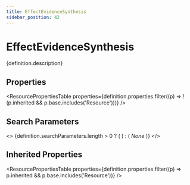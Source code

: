 ```yaml
---
title: EffectEvidenceSynthesis
sidebar_position: 42
---
```



# EffectEvidenceSynthesis

<p>{definition.description}</p>

## Properties

<ResourcePropertiesTable properties={definition.properties.filter((p) => !(p.inherited && p.base.includes('Resource')))} />

## Search Parameters

<>
  {definition.searchParameters.length > 0 ? (
    <SearchParamsTable searchParams={definition.searchParameters} />
  ) : (
    <em>None</em>
  )}
</>

## Inherited Properties

<ResourcePropertiesTable properties={definition.properties.filter((p) => p.inherited && p.base.includes('Resource'))} />



